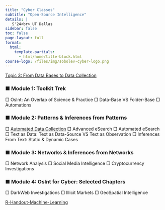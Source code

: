 ```yaml
---
title: "Cyber Classes"
subtitle: "Open-Source Intelligence"
details: |
   S'24<br> UT Dallas
sidebar: false
toc: false
page-layout: full
format:
  html:
    template-partials:
      - html/home/title-block.html
course-logo: /files/img/sobolev-cyber-logo.png
---
```


[Topic 3: From Data Bases to Data Collection](t3_databases/)


### ■ Module 1: Toolkit Trek
□ OsInt: An Overlap of Science & Practice □ Data-Base VS Folder-Base
□ Automations

### ■ Module 2: Patterns & Inferences from Patterns
□ [Automated Data Collection]() □ Advanced eSearch □ Automated eSearch
□ Text as Data: Text as Data-Source VS Text as Observation
□ Inferences From Text: Static & Dynamic Cases

### ■ Module 3: Networks & Inferences from Networks
□ Network Analysis □ Social Media Intelligence
□ Cryptocurrency Investigations

### ■ Module 4: OsInt for Cyber: Selected Chapters
□ DarkWeb Investigations □ Illicit Markets
□ GeoSpatial Intelligence

[R-Handout-Machine-Learning](0-W06-ML.zip)


<!--





::: {.grid .course-details}

::: {.g-col-12 .g-col-sm-12 .g-col-md-8}



### Teaching Team

#### Head Instructor

::: {.grid}

::: {.g-col-3}


![Link]()

:::

::: {.g-col-9}



- {{< fa user >}} &nbsp; [{{< var instructor.name >}}]({{< var instructor.url >}})
- {{< fa university >}} &nbsp; {{< var instructor.office >}}
- {{< fa envelope >}} &nbsp; <a href="mailto:{{< var instructor.email >}}">{{< var instructor.email >}}</a>
- {{< fa brands twitter >}} &nbsp; [{{< var instructor.twitter >}}](https://www.twitter.com/{{< var instructor.twitter >}})
- {{< fa calendar-check >}} &nbsp; [Schedule an appointment]({{< var instructor.appointment_url >}})

::: 

:::

#### Teaching Fellow

::: {.grid}

::: {.g-col-3}


![](files/img/mitsuru.jpg)
 
:::

::: {.g-col-9}



- {{< fa user >}} &nbsp; [Mitsuru Mukaigawara](https://www.mitsurumukaigawara.com)
- {{< fa envelope >}} &nbsp; <a href="mailto:mailto:mitsuru_mukaigawara@g.harvard.edu">mitsuru_mukaigawara@g.harvard.edu</a>


::: 

:::


:::


::: {.g-col-12 .g-col-md-4 .contact-policy}

### Course details

- {{< fa calendar >}} &nbsp; {{< var course.days >}}
- {{< fa calendar-alt >}} &nbsp; {{< var course.dates >}}
- {{< fa clock >}} &nbsp; {{< var course.time >}}
- {{< fa location-dot >}} &nbsp; {{< var course.location >}}
- {{< fa brands slack >}} &nbsp; [Slack]({{< var course.slack >}})

### Contacting us

{{< var instructor.contact_policy >}}
:::

:::

-->